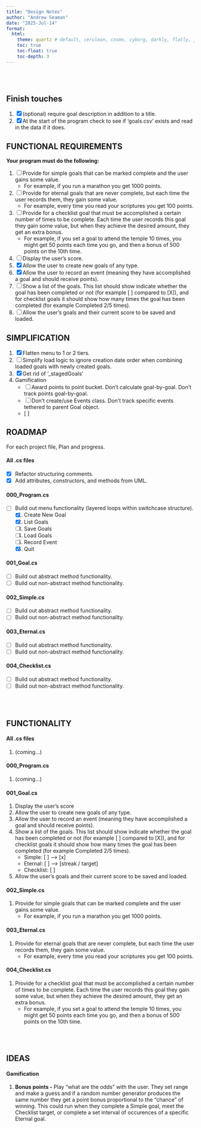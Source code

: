 ```yaml
---
title: "Design Notes"
author: "Andrew Seaman"
date: "2025-Jul-14"
format:
  html:
    theme: quartz # default, cerulean, cosmo, cyborg, darkly, flatly, journal, litera, lumen, lux, materia, minty, morph, pulse, quartz, sandstone, simplex, sketchy, slate, solar, spacelab, superhero, united, vapor, yeti, zephyr
    toc: true
    toc-float: true
    toc-depth: 3
---
```


</BR> </BR>

<!-- —————————————————————————————————————————————————————————————————————————————————————————— -->
## Finish touches
<!-- —————————————————————————————————————————————————————————————————————————————————————————— -->

1. [x] (optional) require goal description in addition to a title.
2. [x] At the start of the program check to see if 'goals.csv' exists and read in the data if it does.


<!-- —————————————————————————————————————————————————————————————————————————————————————————— -->
## FUNCTIONAL REQUIREMENTS
<!-- —————————————————————————————————————————————————————————————————————————————————————————— -->

**Your program must do the following:**

1. [ ] Provide for simple goals that can be marked complete and the user gains some value.
    - For example, if you run a marathon you get 1000 points.
2. [ ] Provide for eternal goals that are never complete, but each time the user records them, they gain some value.
    - For example, every time you read your scriptures you get 100 points.
3. [ ] Provide for a checklist goal that must be accomplished a certain number of times to be complete. Each time the user records this goal they gain some value, but when they achieve the desired amount, they get an extra bonus.
    - For example, if you set a goal to attend the temple 10 times, you might get 50 points each time you go, and then a bonus of 500 points on the 10th time.
4. [ ] Display the user's score.
5. [x] Allow the user to create new goals of any type.
6. [x] Allow the user to record an event (meaning they have accomplished a goal and should receive points).
7. [ ] Show a list of the goals. This list should show indicate whether the goal has been completed or not (for example [ ] compared to [X]), and for checklist goals it should show how many times the goal has been completed (for example Completed 2/5 times).
8. [ ] Allow the user's goals and their current score to be saved and loaded.

<!-- —————————————————————————————————————————————————————————————————————————————————————————— -->
## SIMPLIFICATION
<!-- —————————————————————————————————————————————————————————————————————————————————————————— -->

1. [x] Flatten menu to 1 or 2 tiers.
2. [ ] Simplify load logic to ignore creation date order when combining loaded goals with newly created goals.
3. [x] Get rid of '_stagedGoals'
4. Gamification
    - [ ] Award points to point bucket. Don't calculate goal-by-goal. Don't track points goal-by-goal.
    - [ ] Don't create/use Events class. Don't track specific events tethered to parent Goal object.
    - [ ] 

<!-- —————————————————————————————————————————————————————————————————————————————————————————— -->
## ROADMAP
<!-- —————————————————————————————————————————————————————————————————————————————————————————— -->

For each project file, Plan and progress.

#### All .cs files
- [x] Refactor structuring comments.
- [x] Add attributes, constructors, and methods from UML.
<!-- - [ ]  -->

#### 000_Program.cs
- [ ] Build out menu functionality (layered loops within switchcase structure).
    1. [x] Create New Goal
    2. [x] List Goals
    3. [ ] Save Goals
    4. [ ] Load Goals
    5. [ ] Record Event
    <!-- 2. [ ] TopMenu: Level 2 (Customization)
        1. [ ] Update username
        2. [ ] Delete account (perhaps name the goals.(txt/csv/json) file after the user and delete that file.) -->
    6. [x] Quit

#### 001_Goal.cs
- [ ] Build out abstract method functionality.
- [ ] Build out non-abstract method functionality.

#### 002_Simple.cs
- [ ] Build out abstract method functionality.
- [ ] Build out non-abstract method functionality.

#### 003_Eternal.cs
- [ ] Build out abstract method functionality.
- [ ] Build out non-abstract method functionality.

#### 004_Checklist.cs
- [ ] Build out abstract method functionality.
- [ ] Build out non-abstract method functionality.

</BR> </BR>

<!-- —————————————————————————————————————————————————————————————————————————————————————————— -->
## FUNCTIONALITY
<!-- —————————————————————————————————————————————————————————————————————————————————————————— -->

#### All .cs files

1. (coming...)

#### 000_Program.cs

1. (coming...)

#### 001_Goal.cs

1. Display the user's score
2. Allow the user to create new goals of any type.
3. Allow the user to record an event (meaning they have accomplished a goal and should receive points).
4. Show a list of the goals. This list should show indicate whether the goal has been completed or not (for example [ ] compared to [X]), and for checklist goals it should show how many times the goal has been completed (for example Completed 2/5 times).
    - Simple: [ ] --> [x]
    - Eternal: [ ] --> [streak / target]
    - Checklist: [ ]
5. Allow the user's goals and their current score to be saved and loaded.

#### 002_Simple.cs

1. Provide for simple goals that can be marked complete and the user gains some value.
    - For example, if you run a marathon you get 1000 points.

#### 003_Eternal.cs

1. Provide for eternal goals that are never complete, but each time the user records them, they gain some value.
    - For example, every time you read your scriptures you get 100 points.

#### 004_Checklist.cs

1. Provide for a checklist goal that must be accomplished a certain number of times to be complete. Each time the user records this goal they gain some value, but when they achieve the desired amount, they get an extra bonus.
    - For example, if you set a goal to attend the temple 10 times, you might get 50 points each time you go, and then a bonus of 500 points on the 10th time.

</BR> </BR>

<!-- —————————————————————————————————————————————————————————————————————————————————————————— -->
## IDEAS
<!-- —————————————————————————————————————————————————————————————————————————————————————————— -->

#### Gamification

1. **Bonus points -** Play "what are the odds" with the user. They set range and make a guess and if a random number generator produces the same number they get a point bonus proportional to the "chance" of winning. This could run when they complete a Simple goal, meet the Checklist target, or complete a set interval of occurences of a specific Eternal goal.